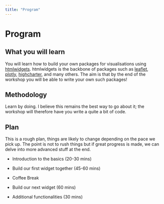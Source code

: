 ```yaml
---
title: "Program"
---
```


<div class="container" style="min-height:75vh;">

<h1>Program</h1>

<h2>What you will learn</h2>

You will learn how to build your own packages for visualisations using [htmlwidgets](http://www.htmlwidgets.org/). htmlwidgets is the backbone of packages such as [leaflet](https://rstudio.github.io/leaflet/), [plotly](https://plotly.com/r/), [highcharter](http://jkunst.com/highcharter/), and many others. The aim is that by the end of the workshop you will be able to write your own such packages!

<h2>Methodology</h2>

Learn by doing. I believe this remains the best way to go about it; the workshop will therefore have you write a quite a bit of code.

<h2>Plan</h2>

This is a rough plan, things are likely to change depending on the pace we pick up. The point is not to rush things but if great progress is made, we can delve into more advanced stuff at the end.

<ul class="collection with-header">
<li class="collection-item"><p>Introduction to the basics (20-30 mins)</p></li>
<li class="collection-item"><p>Build our first widget together (45-60 mins)</p></li>
<li class="collection-item"><p>Coffee Break</p></li>
<li class="collection-item"><p>Build our next widget (60 mins)</p></li>
<li class="collection-item"><p>Additional functionalities (30 mins)</p></li>
</ul>

</div>